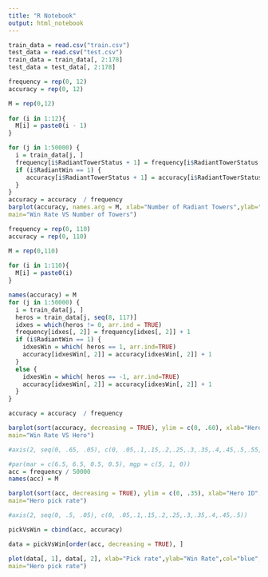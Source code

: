 ```yaml
---
title: "R Notebook"
output: html_notebook
---
```


```r

train_data = read.csv("train.csv")
test_data = read.csv("test.csv")
train_data = train_data[, 2:178]
test_data = test_data[, 2:178]
```

```r
frequency = rep(0, 12)
accuracy = rep(0, 12)

M = rep(0,12)
    
for (i in 1:12){
  M[i] = paste0(i - 1)
}

for (j in 1:50000) {
  i = train_data[j, ]
  frequency[i$RadiantTowerStatus + 1] = frequency[i$RadiantTowerStatus + 1] + 1
  if (i$RadiantWin == 1) {
     accuracy[i$RadiantTowerStatus + 1] = accuracy[i$RadiantTowerStatus + 1] + 1
  }
}
accuracy = accuracy  / frequency
barplot(accuracy, names.arg = M, xlab="Number of Radiant Towers",ylab="Win Rate",col="blue",
main="Win Rate VS Number of Towers")


```

```r
frequency = rep(0, 110)
accuracy = rep(0, 110)

M = rep(0,110)
    
for (i in 1:110){
  M[i] = paste0(i)
}

names(accuracy) = M
for (j in 1:50000) {
  i = train_data[j, ]
  heros = train_data[j, seq(8, 117)]
  idxes = which(heros != 0, arr.ind = TRUE)
  frequency[idxes[, 2]] = frequency[idxes[, 2]] + 1
  if (i$RadiantWin == 1) {
    idxesWin = which( heros == 1, arr.ind=TRUE)
    accuracy[idxesWin[, 2]] = accuracy[idxesWin[, 2]] + 1
  }
  else {
    idxesWin = which( heros == -1, arr.ind=TRUE)
    accuracy[idxesWin[, 2]] = accuracy[idxesWin[, 2]] + 1
  }
}

accuracy = accuracy  / frequency

barplot(sort(accuracy, decreasing = TRUE), ylim = c(0, .60), xlab="Hero ID",ylab="Win Rate",col="blue",
main="Win Rate VS Hero")

#axis(2, seq(0, .65, .05), c(0, .05,.1,.15,.2,.25,.3,.35,.4,.45,.5,.55,.6, .65))
```

```r
#par(mar = c(6.5, 6.5, 0.5, 0.5), mgp = c(5, 1, 0))
acc = frequency / 50000
names(acc) = M

barplot(sort(acc, decreasing = TRUE), ylim = c(0, .35), xlab="Hero ID",ylab="pick Rate",col="blue",
main="Hero pick rate")

#axis(2, seq(0, .5, .05), c(0, .05,.1,.15,.2,.25,.3,.35,.4,.45,.5))
```
```r
pickVsWin = cbind(acc, accuracy)

data = pickVsWin[order(acc, decreasing = TRUE), ]

plot(data[, 1], data[, 2], xlab="Pick rate",ylab="Win Rate",col="blue",
main="Hero pick rate")
```


